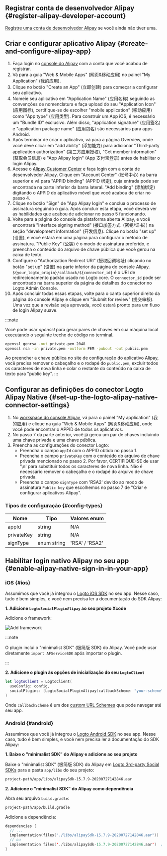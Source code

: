 ## Registrar conta de desenvolvedor Alipay \{#register-alipay-developer-account}

[Registre uma conta de desenvolvedor Alipay](https://certifyweb.alipay.com/certify/reg/guide#/) se você ainda não tiver uma.

## Criar e configurar aplicativo Alipay \{#create-and-configure-alipay-app}

1. Faça login no [console do Alipay](https://open.alipay.com/) com a conta que você acabou de registrar.
2. Vá para a guia "Web & Mobile Apps" (网页&移动应用) no painel "My Application" (我的应用).
3. Clique no botão "Create an App" (立即创建) para começar a configurar seu aplicativo.
4. Nomeie seu aplicativo em "Application Name" (应用名称) seguindo as convenções de nomenclatura e faça upload do seu "Application Icon" (应用图标), certifique-se de escolher "mobile application" (移动应用) como "App type" (应用类型). Para construir um App iOS, é necessário um "Bundle ID" exclusivo. Além disso, "application signature" (应用签名) e "application package name" (应用包名) são necessários para apps Android.
5. Após terminar de criar o aplicativo, vá para a página Overview, onde você deve clicar em "add ability" (添加能力) para adicionar "Third-party application authorization" (第三方应用授权), "Get member information" (获取会员信息) e "App Alipay login" (App 支付宝登录) antes de habilitar o login Alipay.
6. Acesse o [Alipay Customer Center](https://b.alipay.com/index2.htm) e faça login com a conta de desenvolvedor Alipay. Clique em "Account Center" (账号中心) na barra superior e vá para "APPID binding" (APPID 绑定), cuja entrada pode ser encontrada na parte inferior da barra lateral. "Add binding" (添加绑定) digitando o APPID do aplicativo móvel que você acabou de criar no passo 4.
7. Clique no botão "Sign" de "App Alipay login" e conclua o processo de assinatura seguindo o guia. Após concluir esta etapa, você deverá ver as habilidades que acabou de adicionar no passo 5 funcionando.
8. Volte para a página do console da plataforma aberta Alipay, e você encontrará "Interface signing method" (接口加签方式（密钥/证书）) na seção "development information" (开发信息). Clique no botão "set up" (设置), e você estará em uma página para configurar o método de assinatura. "Public Key" (公钥) é o modo de assinatura preferido, e preencha o conteúdo do arquivo de chave pública que você gerou na caixa de texto.
9. Configure o "Authorization Redirect URI" (授权回调地址) clicando no botão "set up" (设置) na parte inferior da página do console Alipay. `${your_logto_origin}/callback/${connector_id}` é o URI de redirecionamento padrão usado no Logto core. O `connector_id` pode ser encontrado na barra superior da página de detalhes do conector no Logto Admin Console.
10. Após concluir todas essas etapas, volte para o canto superior direito da página do console Alipay e clique em "Submit for review" (提交审核). Uma vez que a revisão seja aprovada, você estará pronto para um fluxo de login Alipay suave.

:::note

Você pode usar _openssl_ para gerar pares de chaves em sua máquina local executando o seguinte trecho de código no terminal.

```bash
openssl genrsa -out private.pem 2048
openssl rsa -in private.pem -outform PEM -pubout -out public.pem
```

Ao preencher a chave pública no site de configuração do aplicativo Alipay, você precisa remover o cabeçalho e o rodapé do `public.pem`, excluir todos os caracteres de nova linha e colar o restante do conteúdo na caixa de texto para "public key".
:::

## Configurar as definições do conector Logto Alipay Native \{#set-up-the-logto-alipay-native-connector-settings}

1. No [workspace do console Alipay](https://open.alipay.com/dev/workspace), vá para o painel "My application" (我的应用) e clique na guia "Web & Mobile Apps" (网页&移动应用), onde você pode encontrar o APPID de todos os aplicativos.
2. No passo 7 da parte anterior, você já gerou um par de chaves incluindo uma chave privada e uma chave pública.
3. Preencha as configurações do conector Logto:
   - Preencha o campo `appId` com o APPID obtido no passo 1.
   - Preencha o campo `privateKey` com o conteúdo do arquivo de chave privada mencionado no passo 2. Por favor, CERTIFIQUE-SE de usar '\n' para substituir todos os caracteres de nova linha. Não é necessário remover o cabeçalho e o rodapé do arquivo de chave privada.
   - Preencha o campo `signType` com 'RSA2' devido ao modo de assinatura `Public key` que escolhemos no passo 7 de "Criar e configurar aplicativos Alipay".

### Tipos de configuração \{#config-types}

| Nome       | Tipo        | Valores enum   |
| ---------- | ----------- | -------------- |
| appId      | string      | N/A            |
| privateKey | string      | N/A            |
| signType   | enum string | 'RSA' / 'RSA2' |

## Habilitar login nativo Alipay no seu app \{#enable-alipay-native-sign-in-in-your-app}

### iOS \{#ios}

Assumimos que você já integrou o [Logto iOS SDK](/quick-starts/swift) no seu app. Nesse caso, tudo é bem simples, e você nem precisa ler a documentação do SDK Alipay:

**1. Adicione `LogtoSocialPluginAlipay` ao seu projeto Xcode**

Adicione o framework:

<img src="/img/assets/add-framework.png" alt="Add framework" />

:::note

O plugin inclui o "minimalist SDK" (极简版 SDK) do Alipay. Você pode usar diretamente `import AFServiceSDK` após importar o plugin.

:::

**2. Adicione o plugin às opções de inicialização do seu `LogtoClient`**

```swift
let logtoClient = LogtoClient(
  useConfig: config,
  socialPlugins: [LogtoSocialPluginAlipay(callbackScheme: "your-scheme")]
)
```

Onde `callbackScheme` é um dos [custom URL Schemes](https://developer.apple.com/documentation/xcode/defining-a-custom-url-scheme-for-your-app) que pode navegar até seu app.

### Android \{#android}

Assumimos que você já integrou o [Logto Android SDK](/quick-starts/android) no seu app. Nesse caso, tudo é bem simples, e você nem precisa ler a documentação do SDK Alipay:

**1. Baixe o "minimalist SDK" do Alipay e adicione ao seu projeto**

Baixe o "minimalist SDK" (极简版 SDK) do Alipay em [Logto 3rd-party Social SDKs](https://github.com/logto-io/social-sdks/blob/master/alipay/android/alipaySdk-15.7.9-20200727142846.aar) para a pasta `app/libs` do seu projeto:

```bash
project-path/app/libs/alipaySdk-15.7.9-20200727142846.aar
```

**2. Adicione o "minimalist SDK" do Alipay como dependência**

Abra seu arquivo `build.gradle`:

```bash
project-path/app/build.gradle
```

Adicione a dependência:

```kotlin
dependencies {
  // ...
  implementation(files("./libs/alipaySdk-15.7.9-20200727142846.aar"))  // kotlin-script
  // ou
  implementation files('./libs/alipaySdk-15.7.9-20200727142846.aar')  // groovy-script
}
```
